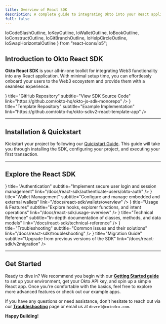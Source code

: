 ```yaml
---
title: Overview of React SDK
description: A complete guide to integrating Okto into your React applications.
full: false
---
```


  IoCodeSlashOutline, 
  IoKeyOutline, 
  IoWalletOutline, 
  IoBookOutline,
  IoConstructOutline,
  IoGitBranchOutline,
  IoHelpCircleOutline,
  IoSwapHorizontalOutline 
} from "react-icons/io5";

## Introduction to Okto React SDK

**Okto React SDK** is your all-in-one toolkit for integrating Web3 functionality into any React application. With minimal setup time, you can effortlessly onboard your users to the Web3 ecosystem and provide them with a seamless experience.

<div className="my-6 grid grid-cols-1 md:grid-cols-2 gap-4">
  <TechnologyCard
    className="h-25"
    icon={<IoGitBranchOutline size={"1.5rem"} />}
    title="GitHub Repository"
    subtitle="View SDK Source Code"
    link="https://github.com/okto-hq/okto-js-sdk-monorepo"
  />
  <TechnologyCard
    className="h-25"
    icon={<IoCodeSlashOutline size={"1.5rem"} />}
    title="Template Repository" 
    subtitle="Example Implementation"
    link="https://github.com/okto-hq/okto-sdkv2-react-template-app"
  />
</div>

---

## Installation & Quickstart

Kickstart your project by following our [Quickstart Guide](/docs/react-sdk/quickstart/new-okto-react-setup). This guide will take you through installing the SDK, configuring your project, and executing your first transaction.

---

## Explore the React SDK

<div className="my-6 grid grid-cols-1 md:grid-cols-2 gap-4">
  <TechnologyCard
    className="h-25"
    icon={<IoKeyOutline size={"1.5rem"} />}
    title="Authentication"
    subtitle="Implement secure user login and session management"
    link="/docs/react-sdk/authenticate-users/okto-auth"
  />
  <TechnologyCard
    className="h-25"
    icon={<IoWalletOutline size={"1.5rem"} />}
    title="Wallet Management"
    subtitle="Configure and manage embedded and external wallets"
    link="/docs/react-sdk/wallets/overview"
  />
  <TechnologyCard
    className="h-25"
    icon={<IoConstructOutline size={"1.5rem"} />}
    title="Usage & Features"
    subtitle="Explore hooks, explorer functions, and intent operations"
    link="/docs/react-sdk/usage-overview"
  />
  <TechnologyCard
    className="h-25"
    icon={<IoBookOutline size={"1.5rem"} />}
    title="Technical Reference"
    subtitle="In-depth documentation of classes, methods, and data models"
    link="/docs/react-sdk/technical-reference"
  />
  <TechnologyCard
    className="h-25"
    icon={<IoHelpCircleOutline size={"1.5rem"} />}
    title="Troubleshooting"
    subtitle="Common issues and their solutions"
    link="/docs/react-sdk/troubleshooting"
  />
  <TechnologyCard
    className="h-25"
    icon={<IoSwapHorizontalOutline size={"1.5rem"} />}
    title="Migration Guide"
    subtitle="Upgrade from previous versions of the SDK"
    link="/docs/react-sdk/v2migration"
  />
</div>

---

## Get Started

Ready to dive in? We recommend you begin with our **[Getting Started guide](./react-sdk/quickstart/new-okto-react-setup)** to set up your environment, get your Okto API key, and spin up a simple React app. Once you're comfortable with the basics, feel free to explore more advanced features or check out our example apps.

If you have any questions or need assistance, don't hesitate to reach out via our **[Troubleshooting](./react-sdk/troubleshooting)** page or email us at `devrel@coindcx.com`.

**Happy Building!**

